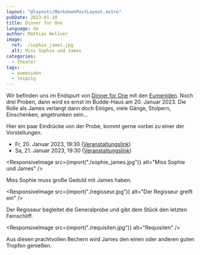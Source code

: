 ```yaml
---
layout: "@layouts/MarkdownPostLayout.astro"
pubDate: 2023-01-10
title: Dinner for One
language: de
author: Mathias Wellner
image:
  ref: ./sophie_james.jpg
  alt: Miss Sophie und James
categories:
  - theater
tags:
  - eumeniden
  - leipzig
---
```



Wir befinden uns im Endspurt von [Dinner for One](http://theatereumeniden.de/events/event-theater-dinner-for-one-2023-01-20/) mit den [Eumeniden](http://theatereumeniden.de). Noch drei Proben, dann wird es ernst im Budde-Haus am 20. Januar 2023. Die Rolle als James verlangt dann doch Einiges, viele Gänge, Stolpern, Einschenken, angetrunken sein...

Hier ein paar Eindrücke von der Probe, kommt gerne vorbei zu einer der Vorstellungen.

- Fr, 20. Januar 2023, 19:30 ([Veranstaltungslink](https://www.budde-haus.de/veranstaltungen/theater-cafe-19/))
- Sa, 21. Januar 2023, 19:30 ([Veranstaltungslink](https://www.budde-haus.de/veranstaltungen/theater-cafe-20/))

<ResponsiveImage
  src={import("./sophie_james.jpg")}
  alt="Miss Sophie und James"
/>

Miss Sophie muss große Geduld mit James haben.

<ResponsiveImage
  src={import("./regisseur.jpg")}
  alt="Der Regisseur greift ein"
/>

Der Regisseur begleitet die Generalprobe und gibt dem Stück den letzten Feinschliff.

<ResponsiveImage src={import("./requisiten.jpg")} alt="Requisiten" />

Aus diesen prachtvollen Bechern wird James den einen oder anderen guten Tropfen genießen.
